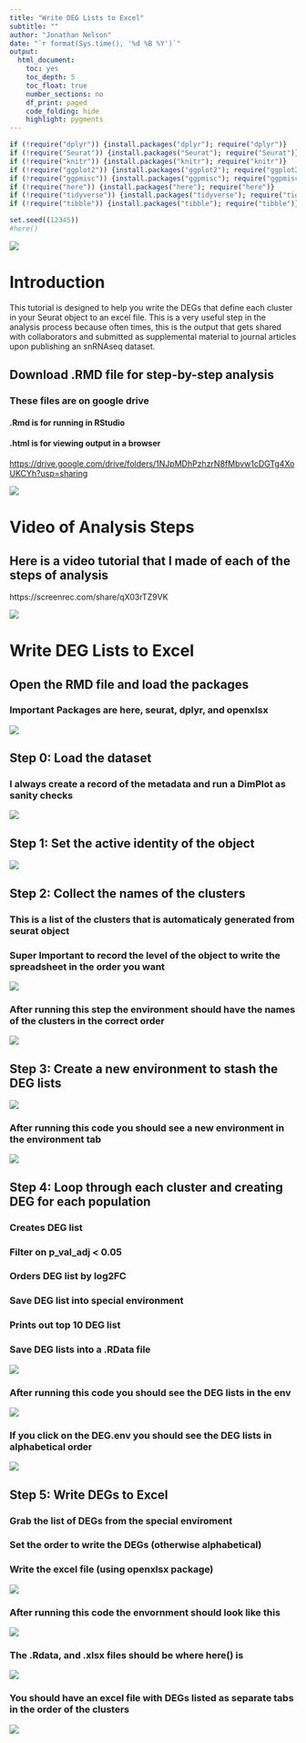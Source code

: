 ```yaml
---
title: "Write DEG Lists to Excel"
subtitle: ""
author: "Jonathan Nelson"
date: "`r format(Sys.time(), '%d %B %Y')`"
output:
  html_document: 
    toc: yes
    toc_depth: 5
    toc_float: true
    number_sections: no
    df_print: paged
    code_folding: hide
    highlight: pygments
---
```


```r

if (!require("dplyr")) {install.packages("dplyr"); require("dplyr")}
if (!require("Seurat")) {install.packages("Seurat"); require("Seurat")}
if (!require("knitr")) {install.packages("knitr"); require("knitr")}
if (!require("ggplot2")) {install.packages("ggplot2"); require("ggplot2")}
if (!require("ggpmisc")) {install.packages("ggpmisc"); require("ggpmisc")}
if (!require("here")) {install.packages("here"); require("here")}
if (!require("tidyverse")) {install.packages("tidyverse"); require("tidyverse")}
if (!require("tibble")) {install.packages("tibble"); require("tibble")}

set.seed((12345))
#here()
```

![](`r here::here("Images", "excel", "intro.png")`)

# Introduction

This tutorial is designed to help you write the DEGs that define each cluster in your Seurat object to an excel file. This is a very useful step in the analysis process because often times, this is the output that gets shared with collaborators and submitted as supplemental material to journal articles upon publishing an snRNAseq dataset.

## Download .RMD file for step-by-step analysis

### These files are on google drive
#### .Rmd is for running in RStudio
#### .html is for viewing output in a browser

<https://drive.google.com/drive/folders/1NJpMDhPzhzrN8fMbvw1cDGTg4XoUKCYh?usp=sharing>

![](`r here::here("Images", "excel", "drive.png")`)

# Video of Analysis Steps

## Here is a video tutorial that I made of each of the steps of analysis

https://screenrec.com/share/qX03rTZ9VK

![](`r here::here("Images", "excel", "video.png")`)

# Write DEG Lists to Excel

## Open the RMD file and load the packages
### **Important Packages** are **here**, **seurat**, **dplyr**, and **openxlsx**

![](`r here::here("Images", "excel", "chunk1.png")`)

## Step 0: **Load** the dataset

### I always create a record of the **metadata** and run a **DimPlot** as **sanity checks**

![](`r here::here("Images", "excel", "chunk2.png")`)

## Step 1: **Set** the active identity of the object

![](`r here::here("Images", "excel", "chunk3.png")`)

## Step 2: **Collect** the names of the clusters

### This is a list of the clusters that is automaticaly generated from seurat object
### **Super Important** to record the level of the object to **write** the spreadsheet **in the order you want**

![](`r here::here("Images", "excel", "chunk4.png")`)

### After running this step the environment should have the names of the clusters **in the correct order**

![](`r here::here("Images", "excel", "chunk4b.png")`)

## Step 3: **Create** a new environment to stash the DEG lists

![](`r here::here("Images", "excel", "chunk5.png")`)

### After running this code you should see a **new environment** in the environment tab

![](`r here::here("Images", "excel", "chunk5b.png")`)

## Step 4: **Loop** through each cluster and creating DEG for each population

### Creates DEG list
### Filter on p_val_adj < 0.05
### Orders DEG list by log2FC
### Save DEG list into special environment
### Prints out top 10 DEG list

### Save DEG lists into a .RData file

![](`r here::here("Images", "excel", "chunk6.png")`)

### After running this code you should see the **DEG lists** in the env

![](`r here::here("Images", "excel", "chunk6b.png")`)

### If you click on the DEG.env you should see the DEG lists in **alphabetical order**

![](`r here::here("Images", "excel", "chunk6c.png")`)

## Step 5: **Write** DEGs to Excel

### Grab the list of DEGs from the special enviroment

### Set the order to write the DEGs (otherwise alphabetical)

### Write the excel file (using openxlsx package)

![](`r here::here("Images", "excel", "chunk7.png")`)

### After running this code the envornment should look like this

![](`r here::here("Images", "excel", "chunk7b.png")`)

### The .Rdata, and .xlsx files should be where **here()** is

![](`r here::here("Images", "excel", "chunk7c.png")`)

### You should have an **excel file** with DEGs listed as separate tabs in the order of the clusters

![](`r here::here("Images", "excel", "chunk7d.png")`)




